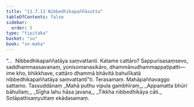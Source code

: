 ```yaml
---
title: "11.7.13 Nibbedhikapaññāsutta"
tableOfContents: false
sidebar:
  order: 5
type: "tipitaka"
basket: "su"
book: "sn-maha"
---
```



<DynamicBreadcrumb />

<Division number="1070" book="sn-maha" bookNo="14" page="361">

<Paragraph number="2160" book="sn-maha">
“…  Nibbedhikapaññatāya saṃvattanti. Katame cattāro? Sappurisasaṃsevo, saddhammassavanaṃ, yonisomanasikāro, dhammānudhammappaṭipatti—  ime kho, bhikkhave, cattāro dhammā bhāvitā bahulīkatā nibbedhikapaññatāya saṃvattantī”ti.

</Paragraph>
</Division>

<Paragraph number="2161" type="center" book="sn-maha">
Terasamaṃ.



</Paragraph>

<Paragraph number="2162" type="center" book="sn-maha">
Mahāpaññavaggo sattamo.



</Paragraph>

<Paragraph number="2163" type="center" book="sn-maha">
Tassuddānaṃ


</Paragraph>

<Paragraph number="2164" type="verses" book="sn-maha">
_Mahā puthu vipula gambhīraṃ,_  
_Appamatta bhūri bāhullaṃ;_  
_Sīgha lahu hāsa javana,_  
_Tikkha nibbedhikāya cāti._  


</Paragraph>

<Paragraph number="2165" type="center" book="sn-maha">
Sotāpattisaṃyuttaṃ ekādasamaṃ.
</Paragraph>